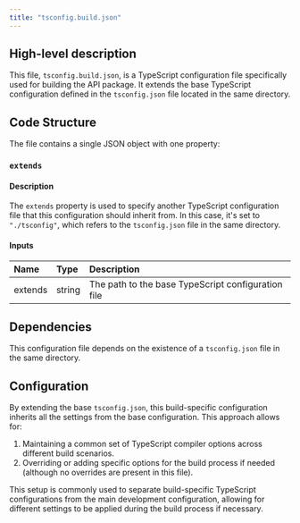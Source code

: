 ```yaml
---
title: "tsconfig.build.json"
---
```


## High-level description

This file, `tsconfig.build.json`, is a TypeScript configuration file specifically used for building the API package. It extends the base TypeScript configuration defined in the `tsconfig.json` file located in the same directory.

## Code Structure

The file contains a single JSON object with one property:

### `extends`

#### Description
The `extends` property is used to specify another TypeScript configuration file that this configuration should inherit from. In this case, it's set to `"./tsconfig"`, which refers to the `tsconfig.json` file in the same directory.

#### Inputs
| Name | Type | Description |
|:-----|:-----|:------------|
| extends | string | The path to the base TypeScript configuration file |

## Dependencies

This configuration file depends on the existence of a `tsconfig.json` file in the same directory.

## Configuration

By extending the base `tsconfig.json`, this build-specific configuration inherits all the settings from the base configuration. This approach allows for:

1. Maintaining a common set of TypeScript compiler options across different build scenarios.
2. Overriding or adding specific options for the build process if needed (although no overrides are present in this file).

This setup is commonly used to separate build-specific TypeScript configurations from the main development configuration, allowing for different settings to be applied during the build process if necessary.